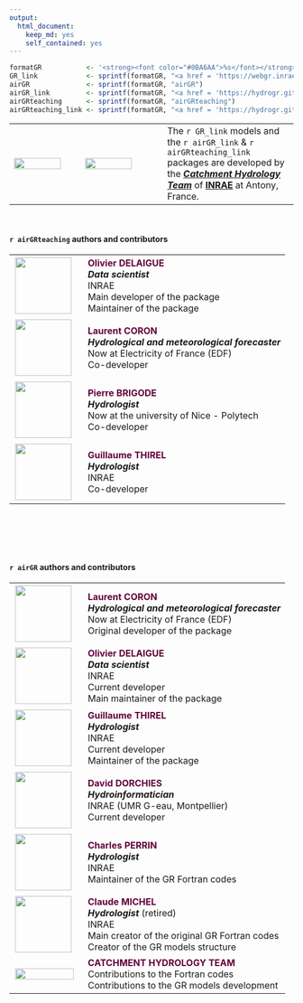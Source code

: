 ---
output: 
  html_document: 
    keep_md: yes
    self_contained: yes
---


```{r include=FALSE}
formatGR           <- '<strong><font color="#0BA6AA">%s</font></strong>'
GR_link            <- sprintf(formatGR, "<a href = 'https://webgr.inrae.fr/en/models/' title='GR models' rel='noopener noreferrer nofollow' onclick='window.open(this.href); return false;'>GR</a>")
airGR              <- sprintf(formatGR, "airGR")
airGR_link         <- sprintf(formatGR, "<a href = 'https://hydrogr.github.io/airGR/' title='airGR' rel='noopener noreferrer nofollow' onclick='window.open(this.href); return false;'>airGR</a>")
airGRteaching      <- sprintf(formatGR, "airGRteaching")
airGRteaching_link <- sprintf(formatGR, "<a href = 'https://hydrogr.github.io/airGRteaching/' title='airGRteaching' rel='noopener noreferrer nofollow' onclick='window.open(this.href); return false;'>airGRteaching</a>")
```


<table  width="100%">
<tbody>
  <tr>
  <td width="110"><img src="fig/logo_inrae_saclay_CMJN.svg" width="87%" height="87%"></td>
  <td width="130"><img src="fig/logo_inrae_hydro_CMJN.svg" width="80%" height="80%"></td>
  <td>The `r GR_link` models and the `r airGR_link` &amp; `r airGRteaching_link` packages are developed by the <strong><i><a href = 'https://webgr.inrae.fr/en/' onclick='window.open(this.href); return false;'>Catchment Hydrology Team</a></i></strong> of <strong><a href = 'http://www.inrae.fr/en/' onclick='window.open(this.href); return false;'><strong>INRAE</strong></a></strong> at Antony, France.
  </tr>
</tbody>
</table>
  
<br>



#### `r airGRteaching` authors and contributors

<table  width="100%">
<tbody>

  <tr>
  <td width="115"><img style="border-width: 2px; border-color:rgba(0,0,0,0.0); border-style: solid; float: left; width: 100px;" src="fig/photo_delaigue_olivier.jpg" alt="" /></td>
  <td><strong><font color="#62003C">Olivier DELAIGUE</font></strong>
  <br><strong><i>Data scientist</i></strong>
  <br>INRAE
  <br>Main developer of the package
  <br>Maintainer of the package
  </tr>
  
  <tr>
  <td width="115"><img style="border-width: 2px; border-color:rgba(0,0,0,0.0); border-style: solid; float: left; width: 100px;" src="fig/photo_coron_laurent.jpg" alt="" /></td>
  <td><strong><font color="#62003C">Laurent CORON</font></strong>
  <br><strong><i>Hydrological and meteorological forecaster</i></strong><br>Now at Electricity of France (EDF)
  <br>Co-developer
  </tr>

  <tr>
  <td width="115"><img style="border-width: 2px; border-color:rgba(0,0,0,0.0); border-style: solid; float: left; width: 100px;" src="fig/photo_brigode_pierre.jpg" alt="" /></td>
  <td><strong><font color="#62003C">Pierre BRIGODE</font></strong>
  <br><strong><i>Hydrologist</i></strong><br>Now at the university of Nice - Polytech
  <br>Co-developer
  </tr>
  
  <tr>
  <td width="115"> <img style="border-width: 2px; border-color:rgba(0,0,0,0.0); border-style: solid; float: left; width: 100px;" src="fig/photo_thirel_guillaume.jpg" alt="" /></td>
  <td><strong><font color="#62003C">Guillaume THIREL</font></strong>
  <br><strong><i>Hydrologist</i></strong>
  <br>INRAE
  <br>Co-developer
  </tr>

</tbody>
</table>

<br><br><br><br>



#### `r airGR` authors and contributors

<table  width="100%">
<tbody>

  <tr>
  <td width="115"><img style="border-width: 2px; border-color:rgba(0,0,0,0.0); border-style: solid; float: left; width: 100px;" src="fig/photo_coron_laurent.jpg" alt="" /></td>
  <td><strong><font color="#62003C">Laurent CORON</font></strong>
  <br><strong><i>Hydrological and meteorological forecaster</i></strong>
  <br>Now at Electricity of France (EDF)
  <br>Original developer of the package
  </tr>

  <tr>
  <td width="115"><img style="border-width: 2px; border-color:rgba(0,0,0,0.0); border-style: solid; float: left; width: 100px;" src="fig/photo_delaigue_olivier.jpg" alt="" /></td>
  <td><strong><font color="#62003C">Olivier DELAIGUE</font></strong>
  <br><strong><i>Data scientist</i></strong>
  <br>INRAE
  <br>Current developer
  <br>Main maintainer of the package
  </tr>

  <tr>
  <td width="115"> <img style="border-width: 2px; border-color:rgba(0,0,0,0.0); border-style: solid; float: left; width: 100px;" src="fig/photo_thirel_guillaume.jpg" alt="" /></td>
  <td><strong><font color="#62003C">Guillaume THIREL</font></strong>
  <br><strong><i>Hydrologist</i></strong>
  <br>INRAE
  <br>Current developer
  <br>Maintainer of the package
  </tr>
  
  <tr>
  <td width="115"><img style="border-width: 2px; border-color:rgba(0,0,0,0.0); border-style: solid; float: left; width: 100px;" src="fig/logo_inrae_hydro_CMJN.svg" alt="" /></td>
  <td><strong><font color="#62003C">David DORCHIES</font></strong>
  <br><strong><i>Hydroinformatician</i></strong>
  <br>INRAE (UMR G-eau, Montpellier)
  <br>Current developer
  </tr>
  
  <tr>
  <td width="115"><img style="border-width: 2px; border-color:rgba(0,0,0,0.0); border-style: solid; float: left; width: 100px;" src="fig/photo_perrin_charles.jpg" alt="" /></td>
  <td><strong><font color="#62003C">Charles PERRIN</font></strong>
  <br><strong><i>Hydrologist</i></strong>
  <br>INRAE
  <br>Maintainer of the GR Fortran codes
  </tr>
  
  <tr>
  <td width="115"><img style="border-width: 2px; border-color:rgba(0,0,0,0.0); border-style: solid; float: left; width: 100px;" src="fig/photo_michel_claude.jpg" alt="" /></td>
  <td><strong><font color="#62003C">Claude MICHEL</font></strong>
  <br><strong><i>Hydrologist</i></strong> (retired)
  <br>INRAE
  <br>Main creator of the original GR Fortran codes
  <br>Creator of the GR models structure
  </tr>

  <tr>
  <td width="115"> <img style="border-width: 2px; border-color:rgba(0,0,0,0.0); border-style: solid; float: left; width: 95%;" src="fig/logo_inrae_hydro_CMJN.svg" alt="" /></td>
  <td><strong><font color="#62003C">CATCHMENT HYDROLOGY TEAM</font></strong>
  <br>Contributions to the Fortran codes
  <br>Contributions to the GR models development
  </tr>  
  
</tbody>
</table>



